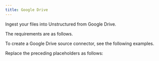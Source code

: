 ```yaml
---
title: Google Drive
---
```



<FirstTimeAPISourceConnector />

Ingest your files into Unstructured from Google Drive.

The requirements are as follows.


<GoogleDrivePrerequisites />

To create a Google Drive source connector, see the following examples.


<CodeGroup>
    <GoogleDriveSDK />
    <GoogleDriveAPIRESTCreate />
</CodeGroup>

Replace the preceding placeholders as follows:


<GoogleDriveAPIPlaceholders />

